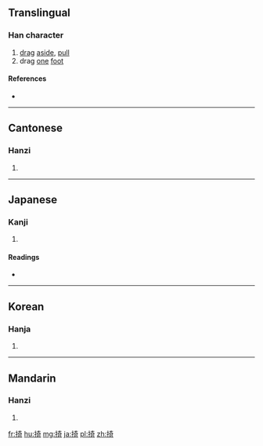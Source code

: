 ==Translingual==

===Han character===
{{Han char|rn=64|rad=手|as=08|sn=11|four=5402<sub>1</sub>|canj=手大一口 (QKMR)|ids=⿰[[扌]][[奇]]}}

# [[drag]] [[aside]], [[pull]]
# drag [[one]] [[foot]]

====References====
* {{Han ref|kx=0437.080|dkj=12250|hdz=31893.040|uh=638E|ud=25486|bh=D571|bd=54641}}

----

==Cantonese==

===Hanzi===
{{yue-hanzi|jyut=|y=gei2}}

# {{defn|lang=yue|sort=手08}}

----

==Japanese==

===Kanji===
{{ja-kanji|grade=|rs=手08}}

# {{defn|lang=ja|sort=手08}}

====Readings====
* {{ja-readings|on=[[き]] (ki), [[か]] (ka), [[い]] (i)|kun=[[ひく]] (hiku)}}

----

==Korean==

===Hanja===
{{ko-hanja|hangeul=기|eumhun=|rv=gi|mr=ki|y=ki}}

# {{defn|lang=ko|sort=手08}}

----

==Mandarin==

===Hanzi===
{{cmn-hanzi|pin=[[bèi]] ([[bei4]]), [[jǐ]] ([[ji3]]), [[pǎi]] ([[pai3]])|wg=pei<sup>4</sup>, chi<sup>3</sup>, p'ai<sup>3</sup>}}

# {{defn|lang=cmn|sort=手08}}

[[fr:掎]]
[[hu:掎]]
[[mg:掎]]
[[ja:掎]]
[[pl:掎]]
[[zh:掎]]